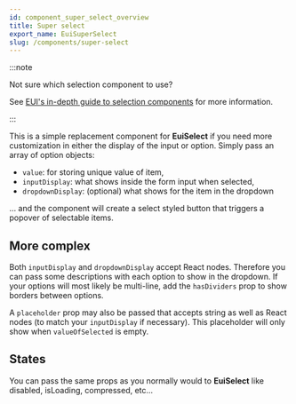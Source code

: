 ```yaml
---
id: component_super_select_overview
title: Super select
export_name: EuiSuperSelect
slug: /components/super-select
---
```


:::note

Not sure which selection component to use?

See [EUI's in-depth guide to selection components](https://github.com/elastic/eui/discussions/7049)
for more information.

:::

This is a simple replacement component for **EuiSelect** if you need more customization in either the display
of the input or option. Simply pass an array of option objects:

* `value`: for storing unique value of item,
* `inputDisplay`: what shows inside the form input when selected,
* `dropdownDisplay`: (optional) what shows for the item in the dropdown

… and the component will create a select styled button that triggers a popover of selectable items.

<!-- TODO: Add example -->

## More complex

Both `inputDisplay` and `dropdownDisplay` accept React nodes. Therefore you can pass some descriptions with each
option to show in the dropdown. If your options will most likely be multi-line, add the `hasDividers` prop
to show borders between options.

A `placeholder` prop may also be passed that accepts string as well as React nodes
(to match your `inputDisplay` if necessary). This placeholder will only show when `valueOfSelected` is empty.

<!-- TODO: Add example -->

## States

You can pass the same props as you normally would to **EuiSelect** like disabled, isLoading, compressed, etc…

<!-- TODO: Add example -->
